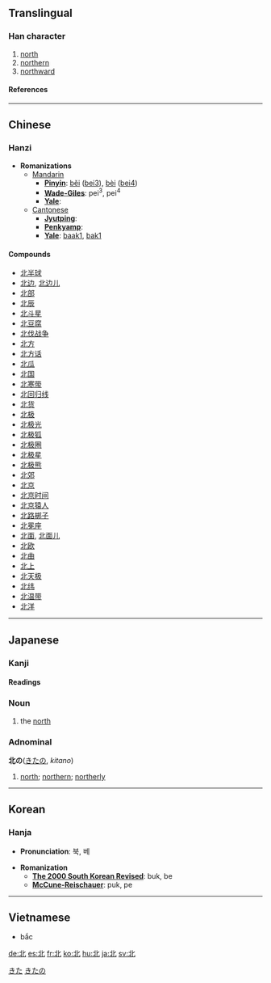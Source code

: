 {{see|北}}<!-- may be replaced by zh-forms -->

==Translingual==
{{Han stroke| The small horizontal stroke on the left-hand side is done, from left to right.  The left-most vertical stroke is done, from top to bottom.  The diagonal stroke at the bottom-left is done, from top-right to bottom-left.  The remaining vertical stroke that curves to the right is done, from top-left to bottom-right.  The remaining diagonal stroke is done, from bottom-left to top-right.}}
===Han character===
{{Han char|rad=匕|as=03|sn=5|four=1111<sub>0</sub>|canj=中一心 (LMP)}}
# [[north]]
# [[northern]]
# [[northward]]
====References====
{{Han ref|kx=0152.250|dkj=02574|dj=0342.060|hdz=10262.040|uh=5317|ud=21271|bh=A55F|bd=42335}}
----

==Chinese==
===Hanzi===


* '''Romanizations'''
** [[Mandarin]]
*** '''[[Pinyin]]''': [[běi]] ([[bei3]]), [[bèi]] ([[bei4]])
*** '''[[Wade-Giles]]''': pei<sup>3</sup>, pei<sup>4</sup>
*** '''[[Yale]]''': 
**[[Cantonese]]
***'''[[Jyutping]]''':
***'''[[Penkyamp]]''': 
***'''[[Yale]]''': [[baak1]], [[bak1]]

====Compounds====
*[[北半球]]
*[[北边]], [[北边儿]]
*[[北部]]
*[[北辰]]
*[[北斗星]]
*[[北豆腐]]
*[[北伐战争]]
*[[北方]]
*[[北方话]]
*[[北瓜]]
*[[北国]]
*[[北寒带]]
*[[北回归线]]
*[[北货]]
*[[北极]]
*[[北极光]]
*[[北极狐]]
*[[北极圈]]
*[[北极星]]
*[[北极熊]]
*[[北郊]]
*[[北京]]
*[[北京时间]]
*[[北京猿人]]
*[[北路梆子]]
*[[北冕座]]
*[[北面]], [[北面儿]]
*[[北欧]]
*[[北曲]]
*[[北上]]
*[[北天极]]
*[[北纬]]
*[[北温带]]
*[[北洋]]
----

== Japanese ==
[[Category:1000_Japanese_basic_words|きた]]
===Kanji===

{{ja-kanji|grade=|rs=匕03}}
====Readings====
{{ja-readings|on=[[ほく]] (hoku), [[はい]] (hai)|kun=[[きた]] (kita), [[にげる]] (nigeru)}}
=== Noun ===
{{janoun|きた|kita}}
# the [[north]]
=== Adnominal ===
'''北の'''([[きた]]の, ''kitano'')
# [[north]]; [[northern]]; [[northerly]]
[[Category:Japanese adnominals|きたの]]
----

==Korean==
===Hanja===

* '''Pronunciation''': 북, 베

* '''Romanization'''
** '''[[The 2000 South Korean Revised Romanization|The 2000 South Korean Revised]]''': buk, be
** '''[[McCune-Reischauer]]''': puk, pe
----

==Vietnamese==

* bắc





[[de:北]]
[[es:北]]
[[fr:北]]
[[ko:北]]
[[hu:北]]
[[ja:北]]
[[sv:北]]